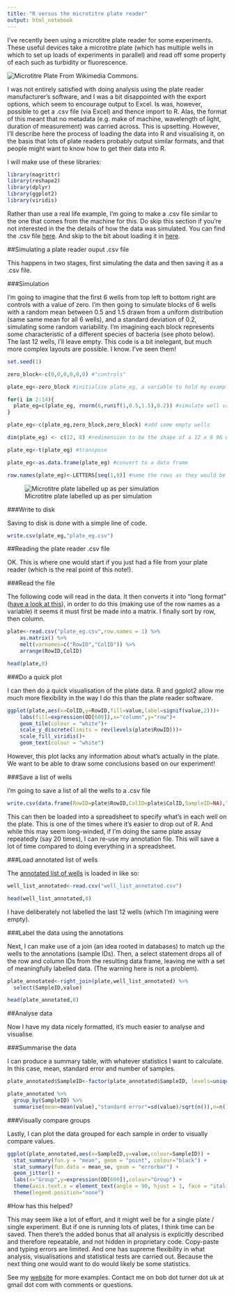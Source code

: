 ---
title: "R versus the microtitre plate reader"
output: html_notebook
---

I've recently been using a microtitre plate reader for some experiments. These useful devices take a microtitre plate (which has multiple wells in which to set up loads of experiments in parallel) and read off some property of each such as turbidity or fluorescence.

![Microtitre Plate](https://upload.wikimedia.org/wikipedia/commons/b/ba/Microtiter_plate.JPG)
From Wikimedia Commons.

I was not entirely satisfied with doing analysis using the plate reader manufacturer's software, and I was a bit disappointed with the export options, which seem to encourage output to Excel. Is was, however, possible to get a .csv file (via Excel) and thence import to R. Alas, the format of this meant that no metadata (e.g. make of machine, wavelength of light, duration of measurement) was carried across. This is upsetting. However, I'll describe here the process of loading the data into R and visualising it, on the basis that lots of plate readers probably output similar formats, and that people might want to know how to get their data into R. 

I will make use of these libraries:

```{r}
library(magrittr)
library(reshape2)
library(dplyr)
library(ggplot2)
library(viridis)
```

Rather than use a real life example, I'm going to make a .csv file similar to the one that comes from the machine for this. Do skip this section if you're not interested in the the details of how the data was simulated. You can find the .csv file [here](plate_eg.csv). And skip to the bit about loading it in [here](#reading).

##Simulating a plate reader ouput .csv file

This happens in two stages, first simulating the data and then saving it as a .csv file. 

###Simulation

I'm going to imagine that the first 6 wells from top left to bottom right are controls with a value of zero. I'm then going to simulate blocks of 6 wells with a random mean between 0.5 and 1.5 drawn from a uniform distribution (same same mean for all 6 wells), and a standard deviation of 0.2, simulating some random variability. I'm imagining each block represents some characteristic of a different species of bacteria (see photo below). The last 12 wells, I'll leave empty. This code is a bit inelegant, but much more complex layouts are possible. I know. I've seen them!

```{r}
set.seed(1)

zero_block<-c(0,0,0,0,0,0) #"controls"

plate_eg<-zero_block #initialise plate_eg, a variable to hold my example

for(i in 2:14){
  plate_eg=c(plate_eg, rnorm(6,runif(1,0.5,1.5),0.2)) #simulate well values
}

plate_eg<-c(plate_eg,zero_block,zero_block) #add some empty wells

dim(plate_eg) <- c(12, 8) #redimension to be the shape of a 12 x 8 96 well plate

plate_eg<-t(plate_eg) #transpose

plate_eg<-as.data.frame(plate_eg) #convert to a data frame

row.names(plate_eg)<-LETTERS[seq(1,8)] #name the rows as they would be on the plate (A to H)

```

![Microtitre plate labelled up as per simulation](my_plate_pic.jpg)

###Write to disk

Saving to disk is done with a simple line of code.

```{r}
write.csv(plate_eg,"plate_eg.csv")
```

<a id="reading"></a>

##Reading the plate reader .csv file 

OK. This is where one would start if you just had a file from your plate reader (which is the real point of this note!).

###Read the file

The following code will read in the data. It then converts it into "long format" ([have a look at this](http://www.cookbook-r.com/Manipulating_data/Converting_data_between_wide_and_long_format/#reshape2)), in order to do this (making use of the row names as a variable) it seems it must first be made into a matrix. I finally sort by row, then column.

```{r}
plate<-read.csv("plate_eg.csv",row.names = 1) %>%
    as.matrix() %>%
    melt(varnames=c("RowID","ColID")) %>%
    arrange(RowID,ColID)

head(plate,8)
```

###Do a quick plot

I can then do a quick visualisation of the plate data. R and ggplot2 allow me much more flexibility in the way I do this than the plate reader software.

```{r}

ggplot(plate,aes(x=ColID,y=RowID,fill=value,label=signif(value,2)))+
    labs(fill=expression(OD[600]),x="column",y="row")+
    geom_tile(colour = "white")+
    scale_y_discrete(limits = rev(levels(plate$RowID)))+
    scale_fill_viridis()+
    geom_text(colour = "white")

```

However, this plot lacks any information about what's actually in the plate. We want to be able to draw some conclusions based on our experiment!

###Save a list of wells

I'm going to save a list of all the wells to a .csv file

```{r}

write.csv(data.frame(RowID=plate$RowID,ColID=plate$ColID,SampleID=NA),"well_list.csv",row.names = FALSE)

```

This can then be loaded into a spreadsheet to specify what's in each well on the plate. This is one of the times where it's easier to drop out of R. And while this may seem long-winded, if I'm doing the same plate assay repeatedly (say 20 times), I can re-use my annotation file. This will save a lot of time compared to doing everything in a spreadsheet.

###Load annotated list of wells

The [annotated list of wells](well_list_annotated.csv) is loaded in like so:

```{r}

well_list_annotated<-read.csv("well_list_annotated.csv")

head(well_list_annotated,8)

```

I have deliberately not labelled the last 12 wells (which I'm imagining were empty).

###Label the data using the annotations

Next, I can make use of a join (an idea rooted in databases) to match up the wells to the annotations (sample IDs). Then, a select statement drops all of the row and column IDs from the resulting data frame, leaving me with a set of meaningfully labelled data. (The warning here is not a problem).

```{r}
plate_annotated<-right_join(plate,well_list_annotated) %>%
  select(SampleID,value)

head(plate_annotated,8)
```

##Analyse data

Now I have my data nicely formatted, it's much easier to analyse and visualise.

###Summarise the data

I can produce a summary table, with whatever statistics I want to calculate. In this case, mean, standard error and number of samples.

```{r}

plate_annotated$SampleID<-factor(plate_annotated$SampleID, levels=unique(plate_annotated$SampleID)) #this line preserves the order of the data when it is summarised, it would otherwise be sorted alphbetically

plate_annotated %>%
  group_by(SampleID) %>%
  summarise(mean=mean(value),"standard error"=sd(value)/sqrt(n()),n=n())

```

###Visually compare groups

Lastly, I can plot the data grouped for each sample in order to visually compare values.

```{r}
ggplot(plate_annotated,aes(x=SampleID,y=value,colour=SampleID)) +
  stat_summary(fun.y = "mean", geom = "point", colour="black") +
  stat_summary(fun.data = mean_se, geom = "errorbar") +
  geom_jitter() +
  labs(x="Group",y=expression(OD[600]),colour="Group") +
  theme(axis.text.x = element_text(angle = 90, hjust = 1, face = "italic")) + 
  theme(legend.position="none")
```

#How has this helped?

This may seem like a lot of effort, and it might well be for a single plate / single experiment. But if one is running lots of plates, I think time can be saved. Then there's the added bonus that all analysis is explicitly described and therefore repeatable, and not hidden in proprietary code. Copy-paste and typing errors are limited. And one has supreme flexibility in what analysis, visualisations and statistical tests are carried out. Because the next thing one would want to do would likely be some statistics.

See my [website](https://sites.google.com/view/robert-turner) for more examples. Contact me on bob dot turner dot uk at gmail dot com with comments or questions.